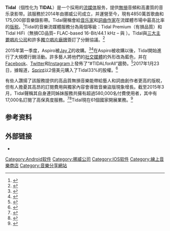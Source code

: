 {{noteTA
|G1=IT
|G2=Communication
|G3=Music
}}
{{Infobox online music service
| name                   = Tidal
| logo                   = [[File:Tidal_(service)_logo.svg|250px]]
| screenshot             = 
| caption                = 
| opened               = {{Start date and age|2014|10|28}}
| owner                  = 
| author                 = {{tsl|en|Aspiro||Aspiro}}
| platforms       = [[Microsoft_Windows|Microsoft Windows]] <br> [[MacOS|OS X]] <br> [[iOS|iOS]] <br> [[Android|Android]]
| format              = [[進階音訊編碼|AAC]]、[[FLAC|FLAC]]、[[Apple_Lossless|ALAC]]與{{tsl|en|Master Quality Authenticated||MQA}}
| catalogue              = 4600萬首歌曲
| availability           = 61國<ref name=countries>{{cite web|title=Which countries is TIDAL available?|url=https://support.tidal.com/hc/en-us/articles/202453191-Which-countries-is-TIDAL-available-|website=TIDAL|accessdate=2017-02-27|archive-date=2017-02-28|archive-url=https://web.archive.org/web/20170228085735/https://support.tidal.com/hc/en-us/articles/202453191-Which-countries-is-TIDAL-available-|dead-url=no}}</ref>
| alexa                  = {{Decrease}} 2,851（{{as of|2017|02|24|alt=2017年1月}}）<ref name="alexa">{{cite web |url= http://www.alexa.com/siteinfo/tidal.com |title= Tidal.com Site Info |publisher= [[Alexa_Internet|Alexa Internet]] |accessdate= 2017-01-24 |archive-date= 2017-07-07 |archive-url= https://web.archive.org/web/20170707115449/http://www.alexa.com/siteinfo/tidal.com |dead-url= no }}</ref>
| collapsible            = yes
| collapsetext           = Screenshot
| developer              = {{tsl|en|Project Panther Bidco||Project Panther Bidco Ltd.}} ([[Jay_Z|Jay-Z]])
| website                = {{URL|http://tidal.com}}
}}

'''Tidal'''（個性化为 '''TIDAL'''）是一个採用{{tsl|en|Subscription business model|訂閱收益模式|訂閱收益模式}}的[[串流媒体|流媒体]]服务，提供[[非破壞性資料壓縮|無損]]音頻和高畫質的音乐录影带。該服務於2014年由挪威公司{{tsl|en|Aspiro||Aspiro}}成立，并運營至今，現有4850萬首歌曲和175,000部音樂錄影帶。Tidal聲稱會給[[音乐家|音乐家]]和[[詞曲作家|詞曲作家]]在流媒體市場中最高比率的[[版税|版税]]。<ref name="royalties">{{cite web|url=http://www.thefader.com/2015/04/01/the-full-transcript-of-jay-zs-qa-at-the-clive-davis-institute-of-recorded-music|title=The Full Transcript Of Jay Z's Tidal Q&A At The Clive Davis Institute Of Recorded Music|work=[[The_Fader|The Fader]]|first=Noah|last=Yoo|date=2015-04-01|accessdate=2015-04-02|archive-date=2015-04-03|archive-url=https://web.archive.org/web/20150403115530/http://www.thefader.com/2015/04/01/the-full-transcript-of-jay-zs-qa-at-the-clive-davis-institute-of-recorded-music|dead-url=no}}</ref>Tidal的音樂流媒體服務分為兩個等級：Tidal Premium（有損品質）和Tidal HiFi（無損CD品質– FLAC-based 16-Bit/44.1 kHz – 與 {{tsl|en|Master Quality Authenticated||MQA}}）。Tidal與[[唱片公司|三大主要唱片公司]]和許多[[独立唱片公司|獨立唱片廠牌]]簽訂了分銷協議。<ref name="music week">{{cite web|url=http://www.musicweek.com/news/read/hi-fidelity-streaming-service-tidal-launches-in-five-european-countries/060638|title=Tidal launches in five more European countries|work=Music Week|date=2015-01-22|accessdate=2015-03-23|archive-date=2015-09-15|archive-url=https://web.archive.org/web/20150915081602/http://www.musicweek.com/news/read/hi-fidelity-streaming-service-tidal-launches-in-five-european-countries/060638|dead-url=no}}</ref>

2015年第一季度，Aspiro被[[Jay_Z|Jay Z]]的{{tsl|en|Project Panther Bidco||Project Panther Bidco Ltd.}}收購。<ref>{{cite web|url=https://beta.companieshouse.gov.uk/company/09363043|title=PROJECT PANTHER LIMITED - Overview (free company information from Companies House)|website=beta.companieshouse.gov.uk|accessdate=2017-07-04|archive-date=2017-07-30|archive-url=https://web.archive.org/web/20170730140854/https://beta.companieshouse.gov.uk/company/09363043|dead-url=no}}</ref><ref>{{cite web|url=https://www.nytimes.com/2015/03/14/business/media/jay-z-buys-the-music-streaming-firm-aspiro.html|title=Jay Z Buys the Music Streaming Firm, Aspiro|work=The New York Times|date=2015-03-13|accessdate=2015-03-23|archive-date=2019-09-08|archive-url=https://web.archive.org/web/20190908091219/https://www.nytimes.com/2015/03/14/business/media/jay-z-buys-the-music-streaming-firm-aspiro.html|dead-url=no}}</ref>在Aspiro被收購以後，Tidal開始進行了大規模行銷活動。許多藝人將他們的[[社会化媒体|社交媒體]]的外形改為藍色，并在[[Facebook|Facebook]]、[[Twitter|Twitter]]和[[Instagram|Instagram]]上發佈了“#TIDALforAll”趨勢。<ref name="social media">{{cite web|url=http://www.spin.com/2015/03/jay-z-tidal-streaming-launch-blue-twitter-kanye-west-arcade-fire-third-man/|title=Jay Z's New Tidal Streaming Service Has Turned Everybody's Avatar Blue|work=[[Spin_(雜誌)|Spin]]|first=James|last=Grebey|date=2015-03-30|accessdate=2015-04-01|archive-date=2015-04-02|archive-url=https://web.archive.org/web/20150402163503/http://www.spin.com/2015/03/jay-z-tidal-streaming-launch-blue-twitter-kanye-west-arcade-fire-third-man/|dead-url=no}}</ref>2017年1月23日，據報道，[[Sprint|Sprint]]以2億美元購入了Tidal33%的股權。<ref name="sprint_venturebeat">{{Cite web|url=https://venturebeat.com/2017/01/23/jay-zs-music-streaming-service-tidal-sells-33-stake-to-sprint/|title=Jay Z's music-streaming service Tidal sells 33% stake to Sprint|website=VentureBeat|access-date=2017-01-23|archive-date=2017-01-26|archive-url=https://web.archive.org/web/20170126115324/http://venturebeat.com/2017/01/23/jay-zs-music-streaming-service-tidal-sells-33-stake-to-sprint/|dead-url=no}}</ref>

有些人讚揚了該服務提供的高品質無損音樂能帶給藝人和詞曲創作者更高的版稅，但有人擔憂其高昂的訂閱費用與獨家內容會導致音樂盜版現象增長。截至2015年3月，Tidal聲稱其自身連同姊妹服務{{tsl|en|WiMP||WiMP}}共擁有超過580,000名付費使用者，其中有17,000名訂閱了高保真度服務。<ref name="Q2 report">{{cite web|url=http://www.aspiro.com/wp/wp-content/uploads/2014/02/Q2_2014_presentation.pdf|title=Second Quarter 2014 presentation|publisher={{tsl|en|Aspiro||Aspiro}}|date=2014-07-17|accessdate=2015-04-01|archive-date=2015-09-23|archive-url=https://web.archive.org/web/20150923175403/http://www.aspiro.com/wp/wp-content/uploads/2014/02/Q2_2014_presentation.pdf|dead-url=yes}}</ref><ref name="WiMP">{{cite web|url=http://www.billboard.com/articles/news/6509415/jay-zs-tidal-fully-integrates-wimp-streaming-service|title=Jay Z's TIDAL Fully Integrates WiMP Streaming Service|work=Billboard|date=2015-03-23|accessdate=2015-04-01|archive-date=2015-03-26|archive-url=https://web.archive.org/web/20150326051956/http://www.billboard.com/articles/news/6509415/jay-zs-tidal-fully-integrates-wimp-streaming-service|dead-url=no}}</ref>Tidal現在61個國家開展業務。<ref>{{cite tweet |user=TIDALHiFi |number=583312738769899520 |date=2015-04-01 |title=TIDAL on Twitter }}</ref>

==参考资料==
{{Reflist|30em}}

==外部链接==
* {{url|tidal.com|官方网站}}

{{模板:數字發布平台}}

[[Category:Android软件|Category:Android软件]]
[[Category:挪威公司|Category:挪威公司]]
[[Category:IOS软件|Category:IOS软件]]
[[Category:線上音樂商店|Category:線上音樂商店]]
[[Category:音樂分享網站|Category:音樂分享網站]]